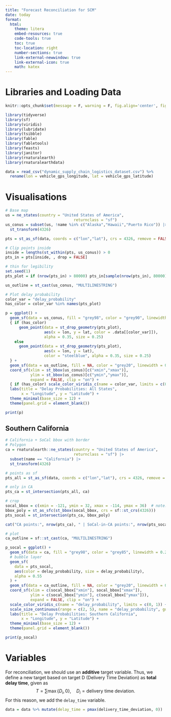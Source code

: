 ```yaml
---
title: "Forecast Reconciliation for SCM"
date: today
format:
  html:
    theme: litera
    embed-resources: true 
    code-tools: true
    toc: true
    toc-location: right
    number-sections: true
    link-external-newwindow: true
    link-external-icon: true
    math: katex
---
```


# Libraries and Loading Data

```r
knitr::opts_chunk$set(message = F, warning = F, fig.align='center', fig.dim=c(10, 6))
```

```r
library(tidyverse)
library(sf)
library(viridis)
library(lubridate)
library(tsibble)
library(fable)
library(fabletools)
library(feasts)
library(janitor)
library(rnaturalearth)
library(rnaturalearthdata)

data = read_csv("dynamic_supply_chain_logistics_dataset.csv") %>% 
  rename(lon = vehicle_gps_longitude, lat = vehicle_gps_latitude)
```

# Visualisations

```r
# Base map
us = ne_states(country = "United States of America",
                              returnclass = "sf")
us_conus = subset(us, !name %in% c("Alaska","Hawaii","Puerto Rico")) |>
  st_transform(4326)

pts = st_as_sf(data, coords = c("lon","lat"), crs = 4326, remove = FALSE)

# Clip points inside
inside = lengths(st_within(pts, us_conus)) > 0
pts_in = pts[inside, , drop = FALSE]

# thin for legibility
set.seed(1)
pts_plot = if (nrow(pts_in) > 80000) pts_in[sample(nrow(pts_in), 80000), ] else pts_in

us_outline = st_cast(us_conus, "MULTILINESTRING")

# Plot delay probability
color_var = "delay_probability"
has_color = color_var %in% names(pts_plot)

p = ggplot() +
  geom_sf(data = us_conus, fill = "grey98", color = "grey90", linewidth = 0.2) +
  { if (has_color)
      geom_point(data = st_drop_geometry(pts_plot),
                 aes(x = lon, y = lat, color = .data[[color_var]]),
                 alpha = 0.35, size = 0.25)
    else
      geom_point(data = st_drop_geometry(pts_plot),
                 aes(x = lon, y = lat),
                 color = "steelblue", alpha = 0.35, size = 0.25)
  } +
  geom_sf(data = us_outline, fill = NA, color = "grey20", linewidth = 0.3) +
  coord_sf(xlim = st_bbox(us_conus)[c("xmin","xmax")],
           ylim = st_bbox(us_conus)[c("ymin","ymax")],
           expand = FALSE, clip = "on") +
  { if (has_color) scale_color_viridis_c(name = color_var, limits = c(0,1)) } +
  labs(title = "Delay Probabilities: All States",
       x = "Longitude", y = "Latitude") +
  theme_minimal(base_size = 12) +
  theme(panel.grid = element_blank())

print(p)
```

## Southern California

```r
# California + SoCal bbox with border
# Polygon
ca = rnaturalearth::ne_states(country = "United States of America",
                              returnclass = "sf") |>
  subset(name == "California") |>
  st_transform(4326)

# points as sf 
pts_all = st_as_sf(data, coords = c("lon","lat"), crs = 4326, remove = FALSE)

# only in CA
pts_ca = st_intersection(pts_all, ca)

# crop
socal_bbox = c(xmin = -121, ymin = 32, xmax = -114, ymax = 36)  # note: st_bbox expects xmin,ymin,xmax,ymax
bbox_poly = st_as_sfc(st_bbox(socal_bbox, crs = sf::st_crs(4326)))
pts_socal = st_intersection(pts_ca, bbox_poly)

cat("CA points:", nrow(pts_ca), " | SoCal-in-CA points:", nrow(pts_socal), "\n")

# plot
ca_outline = sf::st_cast(ca, "MULTILINESTRING")

p_socal = ggplot() +
  geom_sf(data = ca, fill = "grey98", color = "grey85", linewidth = 0.2) +
  # bubble layer
  geom_sf(
    data = pts_socal,
    aes(color = delay_probability, size = delay_probability),
    alpha = 0.55
  ) +
  geom_sf(data = ca_outline, fill = NA, color = "grey20", linewidth = 0.4) +
  coord_sf(xlim = c(socal_bbox["xmin"], socal_bbox["xmax"]),
           ylim = c(socal_bbox["ymin"], c(socal_bbox["ymax"])),
           expand = FALSE, clip = "on") +
  scale_color_viridis_c(name = "delay_probability", limits = c(0, 1)) +
  scale_size_continuous(range = c(2, 5), name = "delay_probability", guide = "none") +
  labs(title = "Delay Probabilities: Southern California",
       x = "Longitude", y = "Latitude") +
  theme_minimal(base_size = 12) +
  theme(panel.grid = element_blank())

print(p_socal)
```

# Variables

For reconciliation, we should use an **additive** target variable. Thus, we define a new target based on target D (Delivery Time Deviation) as **total delay time**, given as $$T=\sum \max\{D_i, 0\},\quad D_i=\text{delivery time deviation}.$$For this reason, we add the `delay_time` variable.

```r
data = data %>% mutate(delay_time = pmax(delivery_time_deviation, 0))
```

